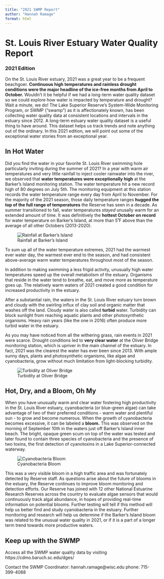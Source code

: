```yaml
---
title: "2021 SWMP Report"
author: "Hannah Ramage"
format: html
---
```


# St. Louis River Estuary Water Quality Report

### 2021 Edition

On the St. Louis River estuary, 2021 was a great year to be a frequent beachgoer. **Continuous high temperatures and rainless drought conditions were the major headline of the ice-free months from April to October.** Wouldn't it be helpful if we had a long-term water quality dataset so we could explore how water is impacted by temperature and drought? Wait a minute, we do! The Lake Superior Reserve's System-Wide Monitoring Program, or SWMP ("swamp") as it is affectionately known, has been collecting water quality data at consistent locations and intervals in the estuary since 2012. A long-term estuary water quality dataset is a useful thing to have around. This dataset helps us track trends and note anything out of the ordinary. In this 2021 edition, we will point out some of the exceptional water stories from an exceptional year.

## In Hot Water

Did you find the water in your favorite St. Louis River swimming hole particularly inviting during the summer of 2021? In a year with warm air temperatures and very little rainfall to inject cooler rainwater into the river, we observed that **water temperatures were exceptionally high** at the Barker's Island monitoring station. The water temperature hit a new record high of 80 degrees on July 5th. The monitoring equipment at this station records the water temperature range every day from April to November. For the majority of the 2021 season, those daily temperature ranges **hugged the top of the full range of temperatures** the Reserve has seen in a decade. As summer transitioned to fall, water temperatures *stayed* unusally warm for an extended amount of time. It was definitively the **hottest October on record** for water temperature on Barker's Island, at more than 5˚F above than the average of all other Octobers (2013-2020).

![Rainfall at Barker's Island](2021SWMPReport_barkers_historical_range_temp.png)

To sum up all of the water temperature extremes, 2021 had the warmest ever water day, the warmest ever end to the season, and had consistent above-average warm water temperatures throughout most of the season.

In addition to making swimming a less frigid activity, unusually high water temperatures speed up the overall metabolism of the estuary. Organisms that reside in the water tend to breathe, eat, and move more as temperature goes up. The relatively warm waters of 2021 created a good condition for increased productivity in the estuary.

After a substantial rain, the waters in the St. Louis River estuary turn brown and cloudy with the swirling influx of clay soil and organic matter that washes off the land. Cloudy water is also called **turbid** water. Turbidity can block sunlight from reaching aquatic plants and other photosynthetic organisms. Heavy rain years (like the one in 2016) often produce more turbid water in the estuary.

As you may have noticed from all the withering grass, rain events in 2021 were scarce. Drought conditions led to **very clear water** at the Oliver Bridge monitoring station, which is upriver in the main channel of the estuary. In fact, 2021 was the clearest the water has ever been since 2013. With ample sunny days, plants and photosynthetic organisms, like algae and cyanobacteria, grow without much limitation from light-blocking turbidity.

![Turbidity at Oliver Bridge](2021SWMPReport_oliver_annual_anomalies_turb.png)

## Hot, Dry, and a Bloom, Oh My

When you have unusually warm and clear water fostering high productivity in the St. Louis River estuary, cyanobacteria (or blue-green algae) can take advantage of two of their preferred conditions - warm water and plentiful sun - to grow and become numerous. When the growth of cyanobacteria becomes excessive, it can be labeled a **bloom.** This was observed on the morning of September 10th in the waters just off Barker's Island inner beach. The bright, opaque green scum on top of the water was tested and later found to contain three species of cyanobacteria and the presence of two toxins, the first detection of cyanotoxins in a Lake Superior-connected waterway.

![Cyanobacteria Bloom](LKS%20Barkers%20Island%20Cyano%20Bloom.jpg)

This was a very visible bloom in a high traffic area and was fortunately detected by Reserve staff. As questions arise about the future of blooms in the estuary, the Reserve continues to improve bloom monitoring and detection efforts. Our Reserve has joined with 12 other National Estuarine Research Reserves across the country to evaluate algae sensors that would continuously track algal abundance, in hopes of providing real-time information on potential blooms. Further testing will tell if this method will help us better find and study cyanobacteria in the estuary. Further monitoring and research will help us determine if the Barker's Island bloom was related to the unusual water quality in 2021, or if it is a part of a longer term trend towards more productive waters.

## Keep up with the SWMP


Access all the SWMP water quality data by visiting https://cdmo.baruch.sc.edu/dges/

Contact the SWMP Coordinator: hannah.ramage\@wisc.edu phone: 715-399-4088
